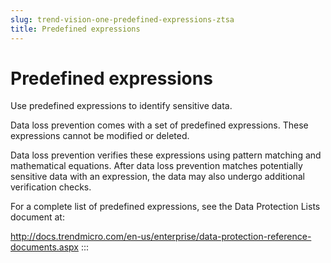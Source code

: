 ```yaml
---
slug: trend-vision-one-predefined-expressions-ztsa
title: Predefined expressions
---
```

# Predefined expressions

Use predefined expressions to identify sensitive data.

Data loss prevention comes with a set of predefined expressions. These expressions cannot be modified or deleted.

Data loss prevention verifies these expressions using pattern matching and mathematical equations. After data loss prevention matches potentially sensitive data with an expression, the data may also undergo additional verification checks.

For a complete list of predefined expressions, see the Data Protection Lists document at:

<http://docs.trendmicro.com/en-us/enterprise/data-protection-reference-documents.aspx>
:::
